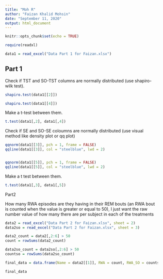 ---
title: "Moh R"
author: "Faizan Khalid Mohsin"
date: "September 11, 2020"
output: html_document
---

```{r setup, include=FALSE}
knitr::opts_chunk$set(echo = TRUE)
```



```{r }

require(readxl)

```



```{r }

data1 = read_excel("Data Part 1 for Faizan.xlsx")


```

## Part 1 
Check if TST and SO-TST columns are normally distributed (use shapiro-wilk test). 

```{r}
shapiro.test(data1[[2]])

shapiro.test(data1[[4]])


```


Make a t-test between them.


```{r}
t.test(data1[,2], data1[,4])
```


Check if SE and SO-SE coloumns are normally distributed (use visual method like density plot or qq plot)  


```{r}

qqnorm(data1[[3]], pch = 1, frame = FALSE)
qqline(data1[[3]], col = "steelblue", lwd = 2)


qqnorm(data1[[5]], pch = 1, frame = FALSE)
qqline(data1[[5]], col = "steelblue", lwd = 2)


```


Make a t test between them.


```{r}

t.test(data1[,3], data1[,5])
```


Part2  

How many RWA episodes are they having in their REM bouts (an RWA bout is counted when the value is greater or equal to 50), I just want the raw number value of how many there are per subject in each of the treatments 

```{r}

data2 = read_excel("Data Part 2 for Faizan.xlsx", sheet = 2)
data2so = read_excel("Data Part 2 for Faizan.xlsx", sheet = 3)

data2_count = data2[,2:6] > 50
count = rowSums(data2_count)

data2so_count = data2so[,2:6] > 50
countso = rowSums(data2so_count)

final_data = data.frame(Name = data2[[1]], RWA = count, RWA_SO = countso )

final_data

```










